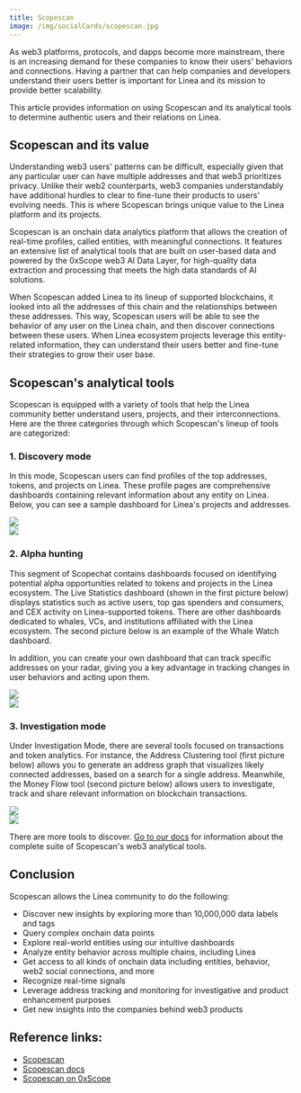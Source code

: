 ```yaml
---
title: Scopescan
image: /img/socialCards/scopescan.jpg
---
```


As web3 platforms, protocols, and dapps become more mainstream, there is an
increasing demand for these companies to know their users' behaviors and
connections. Having a partner that can help companies and developers understand
their users better is important for Linea and its mission to provide better
scalability.

This article provides information on using Scopescan and its analytical tools to
determine authentic users and their relations on Linea.

## Scopescan and its value

Understanding web3 users' patterns can be difficult, especially given that any
particular user can have multiple addresses and that web3 prioritizes privacy.
Unlike their web2 counterparts, web3 companies understandably have additional
hurdles to clear to fine-tune their products to users' evolving needs. This is
where Scopescan brings unique value to the Linea platform and its projects.

Scopescan is an onchain data analytics platform that allows the creation of
real-time profiles, called entities, with meaningful connections. It features an
extensive list of analytical tools that are built on user-based data and powered
by the 0xScope web3 AI Data Layer, for high-quality data extraction and
processing that meets the high data standards of AI solutions.

When Scopescan added Linea to its lineup of supported blockchains, it looked
into all the addresses of this chain and the relationships between these
addresses. This way, Scopescan users will be able to see the behavior of any
user on the Linea chain, and then discover connections between these users. When
Linea ecosystem projects leverage this entity-related information, they can
understand their users better and fine-tune their strategies to grow their user
base.

## Scopescan's analytical tools

Scopescan is equipped with a variety of tools that help the Linea community
better understand users, projects, and their interconnections. Here are the
three categories through which Scopescan's lineup of tools are categorized:

### 1. Discovery mode

In this mode, Scopescan users can find profiles of the top addresses, tokens,
and projects on Linea. These profile pages are comprehensive dashboards
containing relevant information about any entity on Linea. Below, you can see a
sample dashboard for Linea's projects and addresses.

<div class="center-container">
  <div class="img-large">
      <img
        src="/img/get_started/tooling/data_indexers/scopescan/Scopescan_for_linea_1.png"
      />
  </div>
</div>

<div class="center-container">
  <div class="img-large">
      <img
        src="/img/get_started/tooling/data_indexers/scopescan/Scopescan_for_linea_2.png"
      />
  </div>
</div>

### 2. Alpha hunting

This segment of Scopechat contains dashboards focused on identifying potential
alpha opportunities related to tokens and projects in the Linea ecosystem. The
Live Statistics dashboard (shown in the first picture below) displays statistics
such as active users, top gas spenders and consumers, and CEX activity on
Linea-supported tokens. There are other dashboards dedicated to whales, VCs, and
institutions affiliated with the Linea ecosystem. The second picture below is an
example of the Whale Watch dashboard.

In addition, you can create your own dashboard that can track specific addresses
on your radar, giving you a key advantage in tracking changes in user behaviors
and acting upon them.

<div class="center-container">
  <div class="img-large">
      <img
        src="/img/get_started/tooling/data_indexers/scopescan/Scopescan_for_linea_3.png"
      />
  </div>
</div>

<div class="center-container">
  <div class="img-large">
      <img
        src="/img/get_started/tooling/data_indexers/scopescan/Scopescan_for_linea_4.png"
      />
  </div>
</div>

### 3. Investigation mode

Under Investigation Mode, there are several tools focused on transactions and
token analytics. For instance, the Address Clustering tool (first picture below)
allows you to generate an address graph that visualizes likely connected
addresses, based on a search for a single address. Meanwhile, the Money Flow
tool (second picture below) allows users to investigate, track and share
relevant information on blockchain transactions.

<div class="center-container">
  <div class="img-large">
      <img
        src="/img/get_started/tooling/data_indexers/scopescan/Scopescan_for_linea_5.png"
      />
  </div>
</div>

<div class="center-container">
  <div class="img-large">
      <img
        src="/img/get_started/tooling/data_indexers/scopescan/Scopescan_for_linea_6.png"
      />
  </div>
</div>

There are more tools to discover. [Go to our docs](https://docs.scopescan.ai/)
for information about the complete suite of Scopescan's web3 analytical tools.

## Conclusion

Scopescan allows the Linea community to do the following:

- Discover new insights by exploring more than 10,000,000 data labels and tags
- Query complex onchain data points
- Explore real-world entities using our intuitive dashboards
- Analyze entity behavior across multiple chains, including Linea
- Get access to all kinds of onchain data including entities, behavior, web2
  social connections, and more
- Recognize real-time signals
- Leverage address tracking and monitoring for investigative and product
  enhancement purposes
- Get new insights into the companies behind web3 products

## Reference links:

- [Scopescan](https://www.scopescan.ai/home?network=linea)
- [Scopescan docs](https://docs.scopescan.ai)
- [Scopescan on 0xScope](https://www.0xscope.com/scopeScan)

